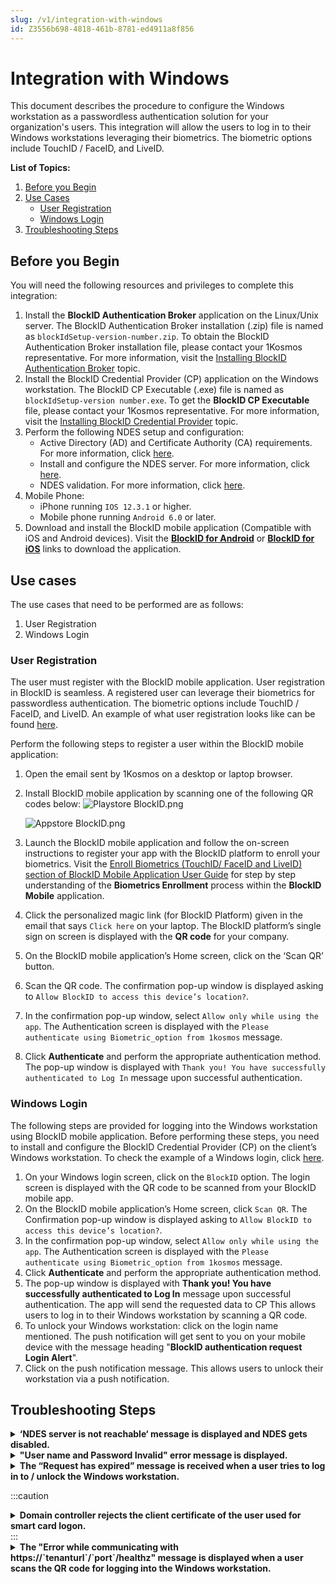 ```yaml
---
slug: /v1/integration-with-windows
id: Z3556b698-4818-461b-8781-ed4911a8f856
---
```

# Integration with Windows
This document describes the procedure to configure the Windows workstation as a passwordless authentication solution for your organization's users. This integration will allow the users to log in to their Windows workstations leveraging their biometrics. The biometric options include TouchID / FaceID, and LiveID.

**List of Topics:**
1. [Before you Begin](#BeforeyouBegin)
2. [Use Cases](#UseCases)
    * [User Registration](#UserRegistration)
    * [Windows Login](#WindowsLogin)
3. [Troubleshooting Steps](#TroubleshootingSteps)

## Before you Begin
You will need the following resources and privileges to complete this integration:

1. Install the **BlockID Authentication Broker** application on the Linux/Unix server. The BlockID Authentication Broker installation (.zip) file is named as `blockIdSetup-version-number.zip`. To obtain the BlockID Authentication Broker installation file, please contact your 1Kosmos representative. For more information, visit the [Installing BlockID Authentication Broker](https://1kosmos.document360.io/docs/installing-blockid-authentication-broker) topic.
2. Install the BlockID Credential Provider (CP) application on the Windows workstation. The BlockID CP Executable (.exe) file is named as `blockIdSetup-version number.exe`. To get the **BlockID CP Executable** file, please contact your 1Kosmos representative. For more information, visit the [Installing BlockID Credential Provider](https://1kosmos.document360.io/v1/docs/installing-blockid-credential-provider) topic.
3. Perform the following NDES setup and configuration:
    * Active Directory (AD) and Certificate Authority (CA) requirements. For more information, click [here](https://social.technet.microsoft.com/wiki/contents/articles/9063.active-directory-certificate-services-ad-cs-network-device-enrollment-service-ndes.aspx#Setup).
    * Install and configure the NDES server. For more information, click [here](https://social.technet.microsoft.com/wiki/contents/articles/9063.active-directory-certificate-services-ad-cs-network-device-enrollment-service-ndes.aspx#Deploying_the_Network_Device_Enrollment_Service). 
    * NDES validation. For more information, click [here](https://social.technet.microsoft.com/wiki/contents/articles/9063.active-directory-certificate-services-ad-cs-network-device-enrollment-service-ndes.aspx#Operational_Guide_for_the_Network_Device_Enrollment_Service).
4. Mobile Phone: 
    * iPhone running `IOS 12.3.1` or higher.
    * Mobile phone running `Android 6.0` or later.
5. Download and install the BlockID mobile application (Compatible with iOS and Android devices). Visit the **[BlockID for Android](https://play.google.com/store/apps/details?id=com.onekosmos.kernel.blockid)** or **[BlockID for iOS](https://apps.apple.com/us/app/blockid/id1539421428)** links to download the application.

## Use cases
The use cases that need to be performed are as follows:

1. User Registration
2. Windows Login

### User Registration
The user must register with the BlockID mobile application. User registration in BlockID is seamless. A registered user can leverage their biometrics for passwordless authentication. The biometric options include TouchID / FaceID, and LiveID. An example of what user registration looks like can be found [here](https://vimeo.com/425693158). 

Perform the following steps to register a user within the BlockID mobile application:

1. Open the email sent by 1Kosmos on a desktop or laptop browser.
2. Install BlockID mobile application by scanning one of the following QR codes below:
![Playstore BlockID.png](https://cdn.document360.io/aeae7c88-d2f4-4a9c-bba9-c4f368260d78/Images/Documentation/Playstore%20BlockID.png)

   ![Appstore BlockID.png](https://cdn.document360.io/aeae7c88-d2f4-4a9c-bba9-c4f368260d78/Images/Documentation/Appstore%20BlockID.png)
3. Launch the BlockID mobile application and follow the on-screen instructions to register your app with the BlockID platform to enroll your biometrics. Visit the [Enroll Biometrics (TouchID/ FaceID and LiveID) section of BlockID Mobile Application User Guide](https://1kosmos.document360.io/docs/blockid-mobile-application-user-guide#EnrollBio) for step by step understanding of the **Biometrics Enrollment** process within the **BlockID Mobile** application.
4. Click the personalized magic link (for BlockID Platform) given in the email that says `Click here` on your laptop. The BlockID platform’s single sign on screen is displayed with the **QR code** for your company.  
3. On the BlockID mobile application’s Home screen, click on the ‘Scan QR’ button.
4. Scan the QR code. The confirmation pop-up window is displayed asking to `Allow BlockID to access this device’s location?`.
5. In the confirmation pop-up window, select `Allow only while using the app`. The Authentication screen is displayed with the `Please authenticate using Biometric_option from 1kosmos` message.
6. Click **Authenticate** and perform the appropriate authentication method. The pop-up window is displayed with `Thank you! You have successfully authenticated to Log In` message upon successful authentication. 

### Windows Login
The following steps are provided for logging into the Windows workstation using BlockID mobile application. Before performing these steps, you need to install and configure the BlockID Credential Provider (CP) on the client’s Windows workstation. To check the example of a Windows login, click [here](https://player.vimeo.com/video/426247704).

1. On your Windows login screen, click on the `BlockID` option. The login screen is displayed with the QR code to be scanned from your BlockID mobile app.
2. On the BlockID mobile application’s Home screen, click `Scan QR`. The Confirmation pop-up window is displayed asking to `Allow BlockID to access this device’s location?`.
3. In the confirmation pop-up window, select `Allow only while using the app`. The Authentication screen is displayed with the `Please authenticate using Biometric_option from 1kosmos` message.
4. Click **Authenticate** and perform the appropriate authentication method. 
5. The pop-up window is displayed with **Thank you! You have successfully authenticated to Log In** message upon successful authentication. The app will send the requested data to CP This allows users to log in to their Windows workstation by scanning a QR code.
6. To unlock your Windows workstation: click on the login name mentioned. The push notification will get sent to you on your mobile device with the message heading "**BlockID authentication request Login Alert**".
7. Click on the push notification message. This allows users to unlock their workstation via a push notification.

## Troubleshooting Steps


<details>
<summary>
<b>‘NDES server is not reachable‘ message is displayed and NDES gets disabled.</b>
</summary>
#### Cause: 
When NDES uses a service account to connect and if the service account password has changed or if the service account OU has changed.
#### Resolution:

1. Navigate to `IIS Manager > Default Apps > SCEP > Properties > Identity`
2. Select `default identity`
3. Select `custom`
4. Enter username and password for NDES service account again
5. Restart IIS

</details>



<details>
<summary>
<b>"User name and Password Invalid" error message is displayed.</b>
</summary>

#### Cause:
The user is trying login to `machine A` through BlockID, and after successful login, the user tries to  access `machine B` using RDP to login through BlockID and vice versa (from `machine B` to `machine A`) by performing the following steps:

#### Step 1

1. Start `VNC > Enter the name of the machine A > Select BlockID option to login > Scan QR and perform BlockID authentication using BlockID app` 
The user will be logged in to `machine  A` upon successful authentication

2. Start  `RDP > Enter the name of the machine B > Select BlockID option to login > Scan QR and perform BlockID authentication using BlockID app` 
The user will be logged in to `machine  B` upon successful authentication

#### Step 2:

1. Start `VNC > Enter the name of the `machine B` > Select BlockID option to login > Scan QR and perform BlockID authentication using BlockID app`
The user will be logged in to `machine  B` upon successful authentication

2. Start  `RDP > Enter the name of the `machine A` > Select `BlockID` option to login > Scan QR and perform BlockID authentication using BlockID app`
Receives an error message "User name and Password Invalid"

#### Resolution:
Perform the following steps:

1. Verify the following settings on both the machines:

1. Start `RDP > click on "show options" > navigate to the  Local resources > Local device and resources, click "More" > Verify and select the check box for "Smart Card or Windows Hello for Business" option`

2. Compare the policies configured on `machine A` and `machine B` and request a user to update the group policy settings on `machine B`:

`Log in as admin > open the command prompt > run the "gpupdate" command`
 
</details>



<details>
<summary>
<b>The “Request has expired” message is received when a user tries to log in to / unlock the Windows workstation.</b>
</summary>

### Log received on BlockID Admin Console

```jsx
    request TS: {some number}
    Server TS: {some number}
    Allowed span: 60
    
    Logs received on CP:
    request has expired
```

### Cause:

If a computer clock is out of sync with standard time, a request originates from the computer, but when it reaches the console it finds that the request is out of sync. BlockID has a time span of `60 seconds` to allow the request.

### Resolution:
Change the `config` in Tomcat to allow for more time or reset the computer clock to be in sync with standard time.
</details>


:::caution
<details>
<summary><b>Domain controller rejects the client certificate of the user used for smart card logon.</b></summary>
<h3>Cause:</h3>Certificates are not available on the Certificate Authority (CA). 
<h3>Resolution:</h3>
<ol>

<li>On the desktop > navigate to <I>Start > In the Search box, type `mmc.exe` > Enter</I>.</li>
<li>In the Microsoft Management Console (MMC) window, navigate to <I>File > Add/Remove Snap-in</I>.</li>
<li>In the Add or Remove Snap-in window, select `Certificates` Snap-in > click Add.</li>
<li>In the Certificates snap-in window, select ‘Computer account’.</li>
<li>In the Select Computer window, select `Local Computer`> click Next > Finish.</li>
<li>In the Add or Remove Snap-in window, click OK.</li>
<li>Expand the Certificates Snap-in > right-click on the Personal folder > select All Tasks > click Import.</li>
<li>In the new Certificate Import wizard, click Next > click Browse to select a .PFX file and click Next.</li>
<li>Enter the password (in case, you have entered a password while creating a .PFX file).</li>
<li>Make sure that the option `Mark this key as exportable. This will allow you to back up or transport your keys at a later time.` is selected > click Next.</li>
<li>Select the appropriate Certificate Store option to save the certificate OR select `Personal` in case of using Web Certificate.</li>
<li>Click Finish.</li>
<li>In the Certificate Import Wizard, click OK. The certificate will be displayed in the certificate list.</li>
</ol>
</details>
:::


<details>
<summary>
<b>The "Error while communicating with https://`tenanturl`/`port`/healthz" message is displayed when a user scans the QR code for logging into the Windows workstation.</b>
</summary>

### Cause:
On the Windows workstation, the proxy application URL is configured with "http" whereas in the CP application the proxy URL is configured with "https".

### Resolution:

1. In the BlockID CP console, navigate to `BlockID Configuration > General > BlockID Service > State > click Stop`
2 Click Apply Changes
3. In the Settings Saved dialog box, click OK
4. `Navigate to General > BlockID Service > State` and click Start to start the service
5. Click Save & Close

</details>



